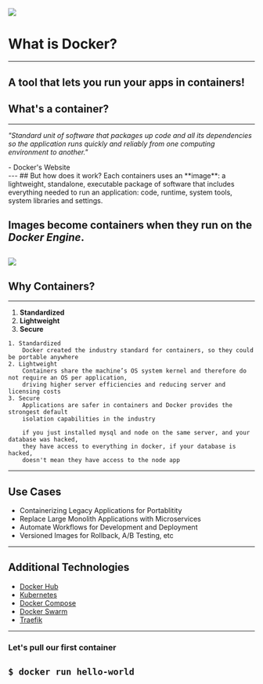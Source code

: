 

<Head>
  <title>Docker Day</title>
</Head>

![](https://brunocapuano.files.wordpress.com/2016/06/swarmnado.gif)
---
# What is Docker?
---
A tool that lets you run your apps in containers!
---
## What's a container?
---
*"Standard unit of software that packages up code and all its dependencies so the application runs quickly and reliably from one computing environment to another."*
<div> - Docker's Website</div>
---
## But how does it work?
Each containers uses an **image**: a lightweight, standalone, executable package of software that includes everything needed to run an application: code, runtime, system tools, system libraries and settings.

Images become containers when they run on the *Docker Engine*.
---
![](https://www.juniper.net/assets/img/misc/diagram-what-is-docker-container.png)
---
## Why Containers?
---
1. **Standardized**
2. **Lightweight**
3. **Secure**
```notes
1. Standardized
    Docker created the industry standard for containers, so they could be portable anywhere
2. Lightweight
    Containers share the machine’s OS system kernel and therefore do not require an OS per application, 
    driving higher server efficiencies and reducing server and licensing costs
3. Secure
    Applications are safer in containers and Docker provides the strongest default 
    isolation capabilities in the industry

    if you just installed mysql and node on the same server, and your database was hacked, 
    they have access to everything in docker, if your database is hacked, 
    doesn't mean they have access to the node app
```
---
## Use Cases

- Containerizing Legacy Applications for Portablitity
- Replace Large Monolith Applications with Microservices
- Automate Workflows for Development and Deployment
- Versioned Images for Rollback, A/B Testing, etc
---
## Additional Technologies
- [Docker Hub](https://hub.docker.com/explore/)
- [Kubernetes](https://kubernetes.io/)
- [Docker Compose](https://docs.docker.com/compose/)
- [Docker Swarm](https://github.com/docker/swarm)
- [Traefik](https://traefik.io/)
---
### Let's pull our first container
`$ docker run hello-world`
---